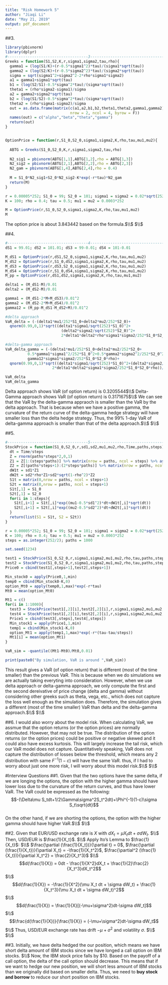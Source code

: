---
title: "Risk Homework 5"
author: "Jiaqi Li"
date: "May 21, 2019"
output: pdf_document
---

##3.
```{r}
library(pbivnorm)
library(dplyr)
#------------------------------------3---------------------------------------#
Greeks = function(S1,S2,K,r,sigma1,sigma2,tau,rho){
  gamma1 = (log(S1/K)+(r-0.5*sigma1^2)*tau)/(sigma1*sqrt(tau))
  gamma2 = (log(S2/K)+(r-0.5*sigma2^2)*tau)/(sigma2*sqrt(tau))
  sigma = sqrt(sigma1^2+sigma2^2-2*rho*sigma1*sigma2)
  a1 = gamma1+sigma1*sqrt(tau)
  b1 = (log(S2/S1)-0.5*sigma^2*tau)/(sigma*sqrt(tau))
  theta1 = (rho*sigma2-sigma1)/sigma
  a2 = gamma2+sigma2*sqrt(tau)
  b2 = (log(S1/S2)-0.5*sigma^2*tau)/(sigma*sqrt(tau))
  theta2 = (rho*sigma1-sigma2)/sigma
  out = as.data.frame(matrix(c(a1,a2,b1,b2,theta1,theta2,gamma1,gamma2),
                             nrow = 2, ncol = 4, byrow = F))
  names(out) = c("alpha","beta","theta","gamma")
  return(out)
}


OptionPrice = function(r,S1_0,S2_0,sigma1,sigma2,K,rho,tau,mu1,mu2){
  
  ABTG = Greeks(S1_0,S2_0,K,r,sigma1,sigma2,tau,rho)
  
  N2_sig1 = pbivnorm(ABTG[1,1],ABTG[1,2],rho = ABTG[1,3])
  N2_sig2 = pbivnorm(ABTG[2,1],ABTG[2,2],rho = ABTG[2,3])
  N2_gam = pbivnorm(ABTG[1,4],ABTG[2,4],rho = 0.4)
  
  M = S1_0*N2_sig1+S2_0*N2_sig2-K*exp(-r*tau)*N2_gam
  return(M)
}

r = 0.00005*252; S1_0 = 99; S2_0 = 101; sigma1 = sigma2 = 0.02*sqrt(252)
K = 100; rho = 0.4; tau = 0.5; mu1 = mu2 = 0.0003*252

M = OptionPrice(r,S1_0,S2_0,sigma1,sigma2,K,rho,tau,mu1,mu2)
M
```
The option price is about 3.843442 based on the formula.$\\$
$\\$

##4.
```{r}
#------------------------------------4---------------------------------------#
dS1 = 99.01; dS2 = 101.01; dS3 = 99-0.01; dS4 = 101-0.01

M_dS1 = OptionPrice(r,dS1,S2_0,sigma1,sigma2,K,rho,tau,mu1,mu2)
M_dS2 = OptionPrice(r,S1_0,dS2,sigma1,sigma2,K,rho,tau,mu1,mu2)
M_dS3 = OptionPrice(r,dS3,S2_0,sigma1,sigma2,K,rho,tau,mu1,mu2)
M_dS4 = OptionPrice(r,S1_0,dS4,sigma1,sigma2,K,rho,tau,mu1,mu2)
M_pp = OptionPrice(r,dS1,dS2,sigma1,sigma2,K,rho,tau,mu1,mu2)

delta1 = (M_dS1-M)/0.01
delta2 = (M_dS2-M)/0.01

gamma1 = (M_dS1-2*M+M_dS3)/0.01^2
gamma2 = (M_dS2-2*M+M_dS4)/0.01^2
gamma12 = (M_pp-M_dS1-M_dS2+M)/0.01^2

#delta approach
VaR_delta = (-(delta1*mu1/252*S1_0+delta2*mu2/252*S2_0)+
  qnorm(0.99,0,1)*sqrt((delta1*sigma1/sqrt(252)*S1_0)^2+
                         (delta2*sigma2/sqrt(252)*S2_0)^2+
                         2*delta1*delta2*rho*sigma1*sigma2/252*S1_0*S2_0))/M

#delta-gamma approach
VaR_delta_gamma = (-(delta1*mu1/252*S1_0+delta2*mu2/252*S2_0+
          0.5*gamma1*sigma1^2/252*S1_0^2+0.5*gamma2*sigma2^2/252*S2_0^2+
          gamma12*sigma1*sigma2/252*S1_0*S2_0*rho)+
  qnorm(0.99,0,1)*sqrt((delta1*sigma1/sqrt(252)*S1_0)^2+(delta2*sigma2/sqrt(252)*S2_0)^2+
                     2*delta1*delta2*sigma1*sigma2/252*S1_0*S2_0*rho))/M

VaR_delta
VaR_delta_gamma
```
Delta approach shows VaR (of option return) is 0.3205544$\\$
Delta-Gamma approach shows VaR (of option return) is 0.3171675$\\$
We can see that the VaR by the delta-gamma appraoch is smaller than the VaR by the delta approach. That is because when we have a positive gamma, the curvature of the return curve of the delta-gamma hedge strategy will have smaller loss than the delta hedge strategy. Thus, the 99% 1-day VaR of delta-gamma approach is smaller than that of the delta approach.$\\$
$\\$

##5.
```{r}
#------------------------------------5---------------------------------------#
StockPrice = function(S1_0,S2_0,r,sd1,sd2,mu1,mu2,rho,Time,paths,steps){
  dt = Time/steps
  Z = rnorm(paths*steps*2,0,1)
  Z1 = Z[1:(steps*paths)] %>% matrix(nrow = paths, ncol = steps) %>% as.data.frame()
  Z2 = Z[(paths*steps+1):(2*steps*paths)] %>% matrix(nrow = paths, ncol = steps) %>% as.data.frame()
  dW1t = sd1*Z1
  dW2t = sd2*rho*Z1+sd2*sqrt(1-rho^2)*Z2
  S1t = matrix(0,nrow = paths, ncol = steps+1)
  S2t = matrix(0,nrow = paths, ncol = steps+1)
  S1t[,1] = S1_0
  S2t[,1] = S2_0
  for(i in 1:steps){
    S1t[,i+1] = S1t[,i]*exp((mu1-0.5*sd1^2)*dt+dW1t[,i]*sqrt(dt))
    S2t[,i+1] = S2t[,i]*exp((mu2-0.5*sd2^2)*dt+dW2t[,i]*sqrt(dt))
  }
  return(list(S1 = S1t, S2 = S2t))
}

r = 0.00005*252; S1_0 = 99; S2_0 = 101; sigma1 = sigma2 = 0.02*sqrt(252)
K = 100; rho = 0.4; tau = 0.5; mu1 = mu2 = 0.0003*252
steps = as.integer(252/2); paths = 1000

set.seed(1234)

test1 = StockPrice(S1_0,S2_0,r,sigma1,sigma2,mu1,mu2,rho,tau,paths,steps)[[1]]
test2 = StockPrice(S1_0,S2_0,r,sigma1,sigma2,mu1,mu2,rho,tau,paths,steps)[[2]]
Price0 = cbind(test1[,steps+1],test2[,steps+1])

Min_stock0 = apply(Price0,1,min)
temp0 = cbind(Min_stock0-K,0)
option_Mt0 = apply(temp0,1,max)*exp(-r*tau)
Mt0 = mean(option_Mt0)

Mt1 = c()
for(i in 1:1000){
  test3 = StockPrice(test1[,2][i],test2[,2][i],r,sigma1,sigma2,mu1,mu2,rho,tau-tau/steps,paths,steps-1)[[1]]
  test4 = StockPrice(test1[,2][i],test2[,2][i],r,sigma1,sigma2,mu1,mu2,rho,tau-tau/steps,paths,steps-1)[[2]]
  Price1 = cbind(test3[,steps],test4[,steps])
  Min_stock1 = apply(Price1,1,min)
  temp1 = cbind(Min_stock1-K,0)
  option_Mt1 = apply(temp1,1,max)*exp(-r*(tau-tau/steps))
  Mt1[i] = mean(option_Mt1)
}

VaR_sim = -quantile((Mt1-Mt0)/Mt0,0.01)

print(paste0("By simulation, VaR is around ",VaR_sim))
```
This result gives a VaR (of option return) that is different (most of the time smaller) than the previous VaR. This is because when we do simulations we are actually taking everyting into consideration. However, when we use delta approach or delta-gamma approach, we only compute the first and the second dereivative of price change (delta and gamma) without considering other greeks such as theta, vega, etc., which does not capture the loss well enough as the simulation does. Therefore, the simulation gives a different (most of the time smaller) VaR than delta and the delta-gamma approach.$\\$
$\\$

##6.
I would also worry about the model risk. When calculating VaR, we assmue that the option returns (or the option prices) are normally distributed. However, that may not be true. The distribution of the option returns (or the option prices) could be positive or negative skewed and it could also have excess kurtosis. This will largely increase the tail risk, which our VaR model does not capture. Quantitatively speaking, VaR does not capture the distribution of losses below the threshold, which means any 2 distribution with same $F^{-1}(1-c)$ will have the same VaR. thus, if I had to worry about just one more risk, I will worry about this model risk.$\\$
$\\$


#Interview Questions
##1.
Given that the two options have the same delta, if we are longing the options, the option with the higher gamma should have lower loss due to the curvature of the return curves, and thus have lower VaR. The VaR could be expressed as the following:
$$-(\Delta\mu S_tdt+1/2\Gamma\sigma^2S_t^2dt)+\Phi^{-1}(1-c)\sigma S_t\sqrt{dt}$$  
On the other hand, if we are shorting the options, the option with the higher gamma should have higher VaR.$\\$
$\\$


##2.
Given that EUR/USD exchange rate is $X$ with $dX_t = \mu X_t dt + \sigma dW_t$. $\\$
Then, USD/EUR is $\frac{1}{X_t}$. $\\$
Apply Ito's Lemma to $\frac{1}{X_t}$: $\\$
$\frac{\partial (\frac{1}{X_t})}{\partial t} = 0$,
$\frac{\partial (\frac{1}{X_t})}{\partial X_t} = -\frac{1}{X_t^2}$,
$\frac{\partial^2 (\frac{1}{X_t})}{\partial X_t^2} = \frac{2}{X_t^3}$
$\\$
$$d(\frac{1}{X}) = 0dt - \frac{1}{X^2}dX_t + \frac{1}{2}\frac{2}{X_t^3}dX_t^2$$
$\\$
$$d(\frac{1}{X}) = -\frac{1}{X^2}(\mu X_t dt + \sigma dW_t) + \frac{1}{X_t^3}(\mu X_t dt + \sigma dW_t)^2$$
$\\$
$$d(\frac{1}{X}) = \frac{1}{X}[(-\mu+\sigma^2)dt-\sigma dW_t]$$
$\\$
$$\frac{d(\frac{1}{X})}{\frac{1}{X}} = (-\mu+\sigma^2)dt-\sigma dW_t$$
$\\$
Thus, USD/EUR exchange rate has drift $-\mu+\sigma^2$ and volatility $\sigma$. $\\$
$\\$

##3.
Initially, we have delta hedged the our position, which means we have short delta amount of IBM stocks since we have longed a call option on IBM stocks. $\\$
Now, the IBM stock price falls by $10. Based on the payoff of a call option, the delta of the call option should decrease. This means that if we want to hedge our new position, we will short less amount of IBM stocks than we originally did based on smaller delta. Thus, we need to **buy stock and borrow** to reduce our short position on IBM stocks.
